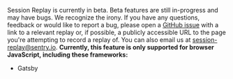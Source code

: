 <Note>

Session Replay is currently in beta. Beta features are still in-progress and may have bugs. We recognize the irony. If you have any questions, feedback or would like to report a bug, please open a [GitHub issue](https://github.com/getsentry/sentry-javascript/issues/new/choose) with a link to a relevant replay or, if possible, a publicly accessible URL to the page you're attempting to record a replay of. You can also email us at [session-replay@sentry.io](mailto:session-replay@sentry.io).
**Currently, this feature is only supported for browser JavaScript, including these frameworks:**

- Gatsby

</Note>
